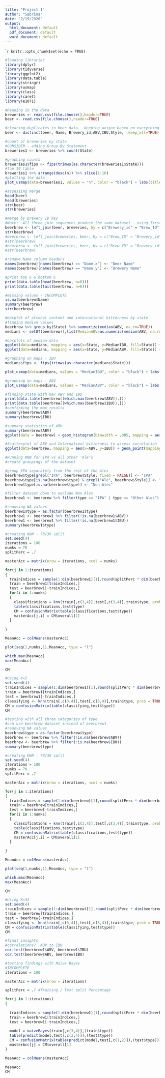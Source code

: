 ---
title: "Project 1"
author: "Sabrina"
date: "2/19/2020"
output:
  html_document: default
  pdf_document: default
  word_document: default
---

````{r setup, include=FALSE}
knitr::opts_chunk$set(echo = TRUE)
```

```{r}
#loading libraries
library(dplyr)
library(tidyverse)
library(ggplot2)
library(data.table)
library(stringr)
library(usmap)
library(class)
library(caret)
library(e1071)
```


```{r}
#Reading in the data
breweries <- read.csv(file.choose(),header=TRUE)
beer <- read.csv(file.choose(),header=TRUE)
```

```{r}
#clearing duplicates in beer data.  Keeping unique based on everything except Beer ID and Ounces to truly get one beer per observation
beer <- distinct(beer, Name, Brewery_id,ABV,IBU,Style, .keep_all=TRUE)
```

```{r}
#count of breweries by state
#CONSIDER - adding Group By Statement
breweries1 <- breweries %>% count(State)

#graphing counts
breweries1$fips <- fips(trimws(as.character(breweries1$State)))
#top 10 table
breweries1 %>% arrange(desc(n)) %>% slice(1:10)
#plotting the data
plot_usmap(data=breweries1, values = "n", color = "black") + labs(title = "Breweries by State") + scale_fill_continuous(low = "white", high = "Navy", name = "count", label = scales::comma)
```

```{r}
#assessing merge
head(beer)
head(breweries)
str(beer)
str(breweries)

#merge by Brewery ID key
#Note:  All three join sequences produce the same dataset - using first one
beerbrew <- left_join(beer, breweries, by = c("Brewery_id" = "Brew_ID"))
str(beerbrew)
#beerbrew <- left_join(breweries, beer, by = c("Brew_ID" = "Brewery_id"))
#str(beerbrew)
#beerbrew <- full_join(breweries, beer, by = c("Brew_ID" = "Brewery_id"))
#str(beerbrew)
```

```{r}
#rename Name column headers
names(beerbrew)[names(beerbrew) == "Name.x"] <- "Beer Name"
names(beerbrew)[names(beerbrew) == "Name.y"] <- "Brewery Name"
```

```{r}
#print top 6 & bottom 6
print(data.table(head(beerbrew, n=6)))
print(data.table(tail(beerbrew, n=6)))
```

```{r}
#missing values - INCOMPLETE
is.na(beerbrew$Name)
summary(beerbrew)
str(beerbrew)


```

```{r}
#barplot of alcohol content and international bitterness by state
#finding median values
beerbrew %>% group_by(State) %>% summarize(median(ABV, na.rm=TRUE))
medians <- setDT(beerbrew)[,list(MedianABV=as.numeric(median(ABV, na.rm=TRUE)),MedianIBU=as.numeric(median(IBU, na.rm=TRUE))),by=State]

#barplots of median data
ggplot(data=medians, mapping = aes(x=State, y=MedianIBU, fill=State)) + geom_bar(stat = "identity") + ggtitle("IBU by State") + theme(legend.position = "none")
ggplot(data=medians, mapping = aes(x=State, y=MedianABV, fill=State)) + geom_bar(stat = "identity") + ggtitle("ABV by State") + theme(legend.position = "none")

#graphing on maps - IBU
medians$fips <- fips(trimws(as.character(medians$State)))

plot_usmap(data=medians, values = "MedianIBU", color = "black") + labs(title = "IBU by State") + scale_fill_continuous(low = "white", high = "navy", name = "MedianIBU", label = scales::comma)

#graphing on maps - ABV
plot_usmap(data=medians, values = "MedianABV", color = "black") + labs(title = "ABV by State") + scale_fill_continuous(low = "white", high = "navy", name = "MedianABV")
```

```{r}
#finding state with max ABV and IBU 
print(data.table(beerbrew[(which.max(beerbrew$ABV)),]))
print(data.table(beerbrew[(which.max(beerbrew$IBU)),]))
#confirming the max results
summary(beerbrew$ABV)
summary(beerbrew$IBU)
```

```{r}
#summary statistics of ABV
summary(beerbrew$ABV)
ggplot(data = beerbrew) + geom_histogram(binwidth = .005, mapping = aes(x=ABV, fill="ABV"))+labs(title = "Histogram of ABV")

```

```{R}
#Scatterplot of ABV and Internationl bitterness to assess correlation
ggplot(data=beerbrew, mapping = aes(x=ABV, y=IBU)) + geom_point(mapping = aes(color = State)) + geom_smooth(method=lm) + labs(title = "ABV vs IBU")
```

```{r}
#Running KNN for IPA vs all other 'Ale's
#create groupings of the dataset

#group IPA separately from the rest of the Ales
beerbrew$type[grepl("IPA", beerbrew$Style, fixed = FALSE)] <- "IPA"
beerbrew$type[is.na(beerbrew$type) & grepl("Ale", beerbrew$Style)] <- "Other Ales"
beerbrew$type[is.na(beerbrew$type)] <- "Non Ales"

#filter dataset down to exclude Non Ales
beerbrew1 <- beerbrew %>% filter(type == "IPA" | type == "Other Ales")
```

```{r}
#removing NA values
beerbrew1$type = as.factor(beerbrew1$type)
beerbrew1 <- beerbrew1 %>% filter(!is.na(beerbrew1$ABV))
beerbrew1 <- beerbrew1 %>% filter(!is.na(beerbrew1$IBU))
summary(beerbrew1$type)
```


```{r}
#creating KNN - 70/30 split
set.seed(4)
iterations = 100
numks = 70
splitPerc = .7

masterAcc = matrix(nrow = iterations, ncol = numks)

for(j in 1:iterations)
{
  trainIndices = sample(1:dim(beerbrew1)[1],round(splitPerc * dim(beerbrew1)[1]))
  train = beerbrew1[trainIndices,]
  test = beerbrew1[-trainIndices,]
  for(i in 1:numks)
  {
    classifications = knn(train[,c(3,4)],test[,c(3,4)],train$type, prob = TRUE, k = i)
    table(classifications,test$type)
    CM = confusionMatrix(table(classifications,test$type))
    masterAcc[j,i] = CM$overall[1]
  }
  
}

MeanAcc = colMeans(masterAcc)

plot(seq(1,numks,1),MeanAcc, type = "l")

which.max(MeanAcc)
max(MeanAcc)

CM
```

```{r}
#Using K=5
set.seed(4)
trainIndices = sample(1:dim(beerbrew1)[1],round(splitPerc * dim(beerbrew1)[1]))
train = beerbrew1[trainIndices,]
test = beerbrew1[-trainIndices,]
classifying <- knn(train[,c(3,4)],test[,c(3,4)],train$type, prob = TRUE, k = 5)  
CM = confusionMatrix(table(classifying,test$type))
CM
```

```{r}
#testing with all three categories of type
#can use beerbrew dataset instead of beerbrew1
#removing NA values
beerbrew$type = as.factor(beerbrew$type)
beerbrew <- beerbrew %>% filter(!is.na(beerbrew$ABV))
beerbrew <- beerbrew %>% filter(!is.na(beerbrew$IBU))
summary(beerbrew$type)
```


```{r}
#creating KNN - 70/30 split
set.seed(4)
iterations = 100
numks = 70
splitPerc = .7

masterAcc = matrix(nrow = iterations, ncol = numks)

for(j in 1:iterations)
{
  trainIndices = sample(1:dim(beerbrew)[1],round(splitPerc * dim(beerbrew)[1]))
  train = beerbrew[trainIndices,]
  test = beerbrew[-trainIndices,]
  for(i in 1:numks)
  {
    classifications = knn(train[,c(3,4)],test[,c(3,4)],train$type, prob = TRUE, k = i)
    table(classifications,test$type)
    CM = confusionMatrix(table(classifications,test$type))
    masterAcc[j,i] = CM$overall[1]
  }
  
}

MeanAcc = colMeans(masterAcc)

plot(seq(1,numks,1),MeanAcc, type = "l")

which.max(MeanAcc)
max(MeanAcc)

CM
```

```{r}
#Using K=32
set.seed(4)
trainIndices = sample(1:dim(beerbrew)[1],round(splitPerc * dim(beerbrew)[1]))
train = beerbrew[trainIndices,]
test = beerbrew[-trainIndices,]
classifying <- knn(train[,c(3,4)],test[,c(3,4)],train$type, prob = TRUE, k = 32)  
CM = confusionMatrix(table(classifying,test$type))
CM
```

```{r}
#final insights
#correlations?  ABV to IBU
cor.test(beerbrew1$ABV, beerbrew1$IBU)
cor.test(beerbrew$ABV, beerbrew$IBU)
```


```{r}
#testing findings with Naive Bayes
#INCOMPLETE
iterations = 100

masterAcc = matrix(nrow = iterations)

splitPerc = .7 #Training / Test split Percentage

for(j in 1:iterations)
{
  
  trainIndices = sample(1:dim(beerbrew1)[1],round(splitPerc * dim(beerbrew1)[1]))
  train = beerbrew1[trainIndices,]
  test = beerbrew1[-trainIndices,]
  
  model = naiveBayes(train[,c(3,4)],(train$type))
  table(predict(model,test[,c(3,4)]),(test$type))
  CM = confusionMatrix(table(predict(model,test[,c(1,2)]),(test$type)))
  masterAcc[j] = CM$overall[1]
}

MeanAcc = colMeans(masterAcc)

MeanAcc
CM
```

